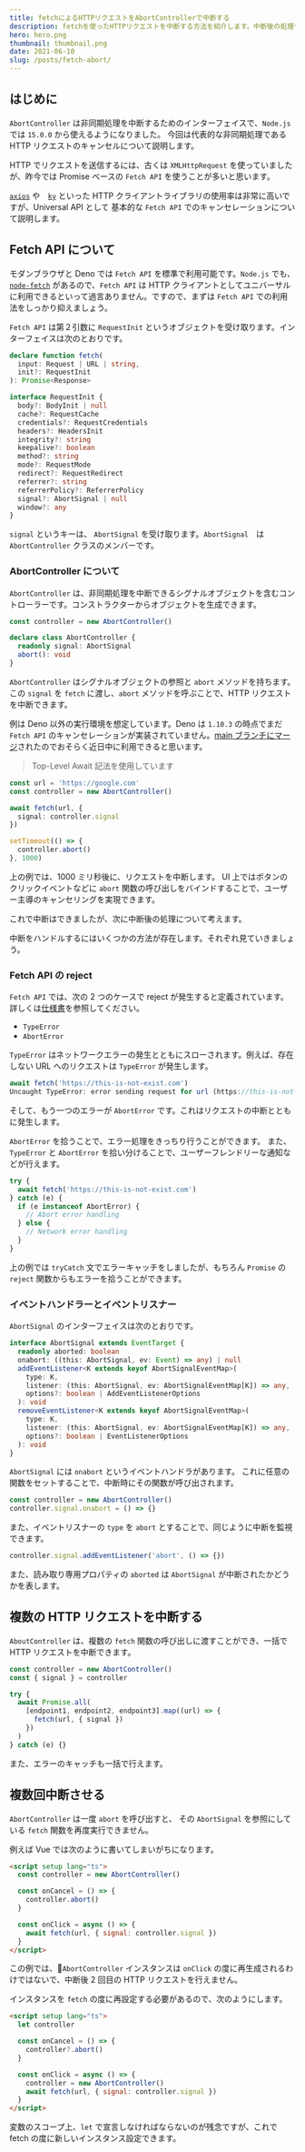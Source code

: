 ```yaml
---
title: fetchによるHTTPリクエストをAbortControllerで中断する
description: fetchを使ったHTTPリクエストを中断する方法を紹介します。中断後の処理や、複数のHTTPリクエストの一括中断の方法など、実践的なケースにも触れ、正しいエラーハンドリングについて説明します。
hero: hero.png
thumbnail: thumbnail.png
date: 2021-06-10
slug: /posts/fetch-abort/
---
```


## はじめに

`AbortController` は非同期処理を中断するためのインターフェイスで、`Node.js` では `15.0.0` から使えるようになりました。
今回は代表的な非同期処理である HTTP リクエストのキャンセルについて説明します。

HTTP でリクエストを送信するには、古くは `XMLHttpRequest` を使っていましたが、昨今では Promise ベースの `Fetch API` を使うことが多いと思います。

[`axios`](https://github.com/axios/axios) や　[`ky`](https://github.com/sindresorhus/ky) といった HTTP クライアントライブラリの使用率は非常に高いですが、Universal API として 基本的な `Fetch API` でのキャンセレーションについて説明します。

## Fetch API について

モダンブラウザと Deno では `Fetch API` を標準で利用可能です。`Node.js` でも、[`node-fetch`](https://github.com/node-fetch/node-fetch) があるので、`Fetch API` は HTTP クライアントとしてユニバーサルに利用できるといって過言ありません。ですので、まずは `Fetch API` での利用法をしっかり抑えましょう。

`Fetch API` は第２引数に `RequestInit` というオブジェクトを受け取ります。インターフェイスは次のとおりです。

```ts
declare function fetch(
  input: Request | URL | string,
  init?: RequestInit
): Promise<Response>

interface RequestInit {
  body?: BodyInit | null
  cache?: RequestCache
  credentials?: RequestCredentials
  headers?: HeadersInit
  integrity?: string
  keepalive?: boolean
  method?: string
  mode?: RequestMode
  redirect?: RequestRedirect
  referrer?: string
  referrerPolicy?: ReferrerPolicy
  signal?: AbortSignal | null
  window?: any
}
```

`signal` というキーは、 `AbortSignal` を受け取ります。`AbortSignal`　は `AbortController` クラスのメンバーです。

### AbortController について

`AbortController` は、非同期処理を中断できるシグナルオブジェクトを含むコントローラーです。コンストラクターからオブジェクトを生成できます。

```ts
const controller = new AbortController()

declare class AbortController {
  readonly signal: AbortSignal
  abort(): void
}
```

`AbortController` はシグナルオブジェクトの参照と `abort` メソッドを持ちます。この `signal` を `fetch` に渡し、`abort` メソッドを呼ぶことで、HTTP リクエストを中断できます。

例は Deno 以外の実行環境を想定しています。Deno は `1.10.3` の時点でまだ `Fetch API` のキャンセレーションが実装されていません。[main ブランチにマージ](https://github.com/denoland/deno/pull/10863)されたのでおそらく近日中に利用できると思います。

> Top-Level Await 記法を使用しています

```ts
const url = 'https://google.com'
const controller = new AbortController()

await fetch(url, {
  signal: controller.signal
})

setTimeout(() => {
  controller.abort()
}, 1000)
```

上の例では、1000 ミリ秒後に、リクエストを中断します。 UI 上ではボタンのクリックイベントなどに `abort` 関数の呼び出しをバインドすることで、ユーザー主導のキャンセリングを実現できます。

これで中断はできましたが、次に中断後の処理について考えます。

中断をハンドルするにはいくつかの方法が存在します。それぞれ見ていきましょう。

### Fetch API の reject

`Fetch API` では、次の 2 つのケースで reject が発生すると定義されています。詳しくは[仕様書](https://fetch.spec.whatwg.org/)を参照してください。

- `TypeError`
- `AbortError`

`TypeError` はネットワークエラーの発生とともにスローされます。例えば、存在しない URL へのリクエストは `TypeError` が発生します。

```ts
await fetch('https://this-is-not-exist.com')
Uncaught TypeError: error sending request for url (https://this-is-not-exist.com/): error trying to connect: dns error: failed to lookup address information: nodename nor servname provided, or not known
```

そして、もう一つのエラーが `AbortError` です。これはリクエストの中断とともに発生します。

`AbortError` を拾うことで、エラー処理をきっちり行うことができます。
また、`TypeError` と `AbortError` を拾い分けることで、ユーザーフレンドリーな通知などが行えます。

```ts
try {
  await fetch('https://this-is-not-exist.com')
} catch (e) {
  if (e instanceof AbortError) {
    // Abort error handling
  } else {
    // Network error handling
  }
}
```

上の例では `tryCatch` 文でエラーキャッチをしましたが、もちろん `Promise` の `reject` 関数からもエラーを拾うことができます。

### イベントハンドラーとイベントリスナー

`AbortSignal` のインターフェイスは次のとおりです。

```ts
interface AbortSignal extends EventTarget {
  readonly aborted: boolean
  onabort: ((this: AbortSignal, ev: Event) => any) | null
  addEventListener<K extends keyof AbortSignalEventMap>(
    type: K,
    listener: (this: AbortSignal, ev: AbortSignalEventMap[K]) => any,
    options?: boolean | AddEventListenerOptions
  ): void
  removeEventListener<K extends keyof AbortSignalEventMap>(
    type: K,
    listener: (this: AbortSignal, ev: AbortSignalEventMap[K]) => any,
    options?: boolean | EventListenerOptions
  ): void
}
```

`AbortSignal` には `onabort` というイベントハンドラがあります。
これに任意の関数をセットすることで、中断時にその関数が呼び出されます。

```ts
const controller = new AbortController()
controller.signal.onabort = () => {}
```

また、イベントリスナーの `type` を `abort` とすることで、同じように中断を監視できます。

```ts
controller.signal.addEventListener('abort', () => {})
```

また、読み取り専用プロパティの `aborted` は `AbortSignal` が中断されたかどうかを表します。

## 複数の HTTP リクエストを中断する

`AboutController` は、複数の `fetch` 関数の呼び出しに渡すことができ、一括で HTTP リクエストを中断できます。

```ts
const controller = new AbortController()
const { signal } = controller

try {
  await Promise.all(
    [endpoint1, endpoint2, endpoint3].map((url) => {
      fetch(url, { signal })
    })
  )
} catch (e) {}
```

また、エラーのキャッチも一括で行えます。

## 複数回中断させる

`AbortController` は一度 `abort` を呼び出すと、
その `AbortSignal` を参照にしている `fetch` 関数を再度実行できません。

例えば Vue では次のように書いてしまいがちになります。

```html
<script setup lang="ts">
  const controller = new AbortController()

  const onCancel = () => {
    controller.abort()
  }

  const onClick = async () => {
    await fetch(url, { signal: controller.signal })
  }
</script>
```

この例では、`AbortController` インスタンスは `onClick` の度に再生成されるわけではないで、中断後 2 回目の HTTP リクエストを行えません。

インスタンスを `fetch` の度に再設定する必要があるので、次のようにします。

```html
<script setup lang="ts">
  let controller

  const onCancel = () => {
    controller?.abort()
  }

  const onClick = async () => {
    controller = new AbortController()
    await fetch(url, { signal: controller.signal })
  }
</script>
```

変数のスコープ上、`let` で宣言しなければならないのが残念ですが、これで fetch の度に新しいインスタンス設定できます。
